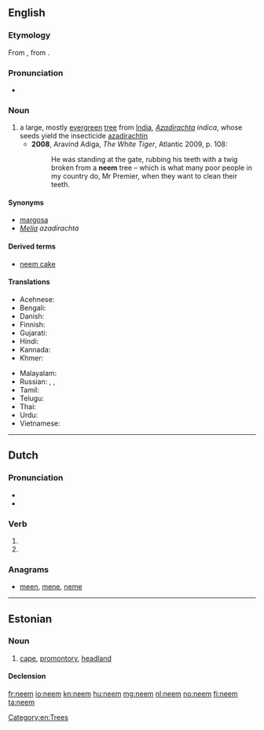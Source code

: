 ==English==
{{wikipedia}}

===Etymology===
From {{etyl|hi}} {{term|नीम|tr=nīm}}, from {{etyl|sa}} {{term|निम्ब|tr=nimba|lang=sa}}.

===Pronunciation===
* {{a|UK}} {{IPA|/niːm/}}

===Noun===
{{en-noun}}

# a large, mostly [[evergreen]] [[tree]] from [[India]],  ''[[Azadirachta]] indica'', whose seeds yield the insecticide [[azadirachtin]]
#* '''2008''', Aravind Adiga, ''The White Tiger'', Atlantic 2009, p. 108:
#*: He was standing at the gate, rubbing his teeth with a twig broken from a '''neem''' tree – which is what many poor people in my country do, Mr Premier, when they want to clean their teeth.

====Synonyms====
* [[margosa]]
* ''[[Melia]] azadirachta''

====Derived terms====
* [[neem cake]]

====Translations====
{{trans-top|''Azadirachta indica''}}
* Acehnese: {{tø|ace|beuëng}}
* Bengali: {{t|bn|নিম|sc=Beng|tr=nim}}
* Danish: {{t|da|neemtræ}}
* Finnish: {{t|fi|neempuu}}
* Gujarati: {{t|gu|લીમડો|sc=Gujr|tr=līmaḍō}}
* Hindi: {{t|hi|नीम|sc=Deva|tr=nīm}}
* Kannada: {{t|kn|ಬೇವು|sc=Knda|tr=bēvu}}
* Khmer: {{t|km|ស្ដៅ|tr=sdav|sc=Khmr}}
{{trans-mid}}
* Malayalam: {{t|ml|ആര്യവേപ്പ്|sc=Mlym|tr=āryavēpp}}
* Russian: {{t|ru|ним|m|sc=Cyrl|tr=nim}}, {{t|ru|ниим|sc=Cyrl|tr=níim}}, {{t|ru|aзадирахта индийская|f|sc=Cyrl|tr=azidráxta indíjskaja}}
* Tamil: {{t|ta|வேம்பு|sc=Taml|tr=vēmpu}}
* Telugu: {{t|te|వేప|sc=Telu|tr=vēpa}}
* Thai: {{t|th|สะเดา|tr=sàdao|sc=Thai}}
* Urdu: {{t|ur|نیم|sc=ur-Arab}}
* Vietnamese: {{t-|vi|sầu đâu|xs=Vietnamese}}
{{trans-bottom}}

[[Category:en:Trees]]

----

==Dutch==

===Pronunciation===
* {{rhymes|eːm|lang=nl}}
* {{IPA|/neːm/|lang=nl}}

===Verb===
{{head|nl}}

# {{nl-verb-form|p=1|n=sg|t=pres|m=ind|nemen}}
# {{nl-verb-form|m=imp|nemen}}

===Anagrams===
* [[meen#Dutch|meen]], [[mene#Dutch|mene]], [[neme#Dutch|neme]]

----

==Estonian==
{{wikipedia|lang=et}}

===Noun===
{{et-noun}}

# {{geography|lang=et}} [[cape]], [[promontory]], [[headland]]

====Declension====
{{rfinfl|lang=et|type=declension}}

[[fr:neem]]
[[io:neem]]
[[kn:neem]]
[[hu:neem]]
[[mg:neem]]
[[nl:neem]]
[[no:neem]]
[[fi:neem]]
[[ta:neem]]